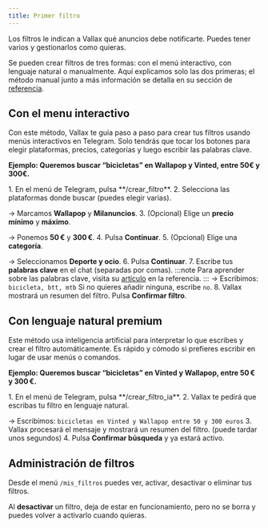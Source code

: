 ```yaml
---
title: Primer filtro
---
```



Los filtros le indican a Vallax qué anuncios debe notificarte. Puedes tener varios y gestionarlos como quieras.

Se pueden crear filtros de tres formas: con el menú interactivo, con lenguaje natural o manualmente. Aquí explicamos solo las dos primeras; el método manual junto a más información se detalla en su sección de [referencia](/docs/referencia/creacion-manual-de-filtros).

## Con el menu interactivo

Con este método, Vallax te guia paso a paso para crear tus filtros usando menús interactivos en Telegram. Solo tendrás que tocar los botones para elegir plataformas, precios, categorías y luego escribir las palabras clave.

**Ejemplo: Queremos buscar “bicicletas” en Wallapop y Vinted, entre 50€ y 300€.**

<Steps>
1. En el menú de Telegram, pulsa **/crear_filtro**.
2. Selecciona las plataformas donde buscar (puedes elegir varias).

   → Marcamos **Wallapop** y **Milanuncios**.
3. (Opcional) Elige un **precio mínimo** y **máximo**.

   → Ponemos **50 €** y **300 €**.
4. Pulsa **Continuar**.
5. (Opcional) Elige una **categoría**.

   → Seleccionamos **Deporte y ocio**.
6. Pulsa **Continuar**.
7. Escribe tus **palabras clave** en el chat (separadas por comas).
    :::note
    Para aprender sobre las palabras clave, visita su [artículo](/docs/referecnia/palabras-clave) en la referencia.
    :::
   → Escribimos: `bicicleta, btt, mtb`
   Si no quieres añadir ninguna, escribe `no`.
8. Vallax mostrará un resumen del filtro. Pulsa **Confirmar filtro**.
</Steps>


## Con lenguaje natural <span class="premium-badge">premium</span>

Este método usa inteligencia artificial para interpretar lo que escribes y crear el filtro automáticamente. Es rápido y cómodo si prefieres escribir en lugar de usar menús o comandos.

**Ejemplo: Queremos buscar “bicicletas” en Vinted y Wallapop, entre 50 € y 300 €.**

<Steps>
1. En el menú de Telegram, pulsa **/crear_filtro_ia**.
2. Vallax te pedirá que escribas tu filtro en lenguaje natural.

   → Escribimos: `bicicletas en Vinted y Wallapop entre 50 y 300 euros`
3. Vallax procesará el mensaje y mostrará un resumen del filtro. (puede tardar unos segundos)
4. Pulsa **Confirmar búsqueda** y ya estará activo.
</Steps>

## Administración de filtros
Desde el menú `/mis_filtros` puedes ver, activar, desactivar o eliminar tus filtros.

Al **desactivar** un filtro, deja de estar en funcionamiento, pero no se borra y puedes volver a activarlo cuando quieras.
